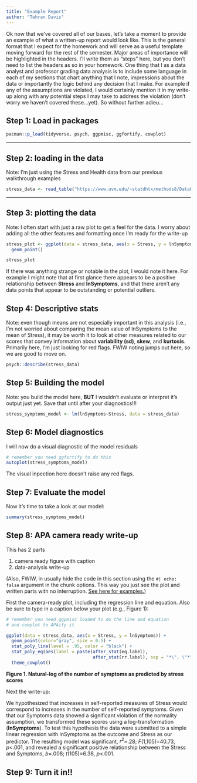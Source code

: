 ```yaml
---
title: "Example Report"
author: "Tehran Davis"
---
```


Ok now that we've covered all of our bases, let's take a moment to provide an example of what a written-up report would look like. This is the general format that I expect for the homework and will serve as a useful template moving forward for the rest of the semester. Major areas of importance will be highlighted in the headers. I'll write them as "steps" here, but you don't need to list the headers as so in your homework. One thing that I as a data analyst and professor grading data analysis is to include some language in each of my sections that chart anything that I note, impressions about the data or importantly the logic behind any decision that I make. For example if any of the assumptions are violated, I would certainly mention it in my write-up along with any potential steps I may take to address the violation (don't worry we haven't covered these...yet). So without further adieu...

## Step 1: Load in packages

```r
pacman::p_load(tidyverse, psych, ggpmisc, ggfortify, cowplot)
```

------------------------------------------------------------------------

## Step 2: loading in the data

Note: I'm just using the Stress and Health data from our previous walkthrough examples

```r
stress_data <- read_table("https://www.uvm.edu/~statdhtx/methods8/DataFiles/Tab9-2.dat")
```

------------------------------------------------------------------------

## Step 3: plotting the data

Note: I often start with just a raw plot to get a feel for the data. I worry about adding all the other features and formatting once I'm ready for the write-up

```r
stress_plot <- ggplot(data = stress_data, aes(x = Stress, y = lnSymptoms)) +
  geom_point()

stress_plot
```

If there was anything strange or notable in the plot, I would note it here. For example I might note that at first glance there appears to be a positive relationship between **Stress** and **lnSymptoms**, and that there aren't any data points that appear to be outstanding or potential outliers.

## Step 4: Descriptive stats

Note: even though means are not especially important in this analysis (i.e., I'm not worried about comparing the mean value of lnSymptoms to the mean of Stress), it may be worth it to look at other measures related to our scores that convey information about **variability (sd)**, **skew**, and **kurtosis**. Primarily here, I'm just looking for red flags. FWIW noting jumps out here, so we are good to move on.

```r
psych::describe(stress_data)
```

## Step 5: Building the model

Note: you build the model here, **BUT** I wouldn't evaluate or interpret it's output just yet. Save that until after your diagnostics!!!

```r
stress_symptoms_model <- lm(lnSymptoms~Stress, data = stress_data)
```

## Step 6: Model diagnostics

I will now do a visual diagnostic of the model residuals

```r
# remember you need ggfortify to do this
autoplot(stress_symptoms_model)
```

The visual inpection here doesn't raise any red flags.

## Step 7: Evaluate the model

Now it's time to take a look at our model:

```r
summary(stress_symptoms_model)
```

## Step 8: APA camera ready write-up

This has 2 parts

1.  camera ready figure with caption
2.  data-analysis write-up

(Also, FWIW, in usually hide the code in this section using the `#| echo: false` argument in the chunk options. This way you just see the plot and written parts with no interruption. [See here for examples.](https://quarto.org/docs/computations/execution-options.html#output-options))

First the camera-ready plot, including the regression line and equation. Also be sure to type in a caption below your plot (e.g., Figure 1):

```r
# remember you need ggpmisc loaded to do the line and equation
# and cowplot to APAify it

ggplot(data = stress_data, aes(x = Stress, y = lnSymptoms)) + 
  geom_point(color="gray", size = 0.5) + 
  stat_poly_line(level = .95, color = "black") +
  stat_poly_eq(aes(label = paste(after_stat(eq.label),
                                 after_stat(rr.label), sep = "*\", \"*"))) +
  theme_cowplot()
```

**Figure 1. Natural-log of the number of symptoms as predicted by stress scores**

Next the write-up:

We hypothesized that increases in self-reported measures of Stress would correspond to increases in the number of self-reported symptoms. Given that our Symptoms data showed a significant violation of the normality assumption, we transformed these scores using a log-transformation (**lnSymptoms**). To test this hypothesis the data were submitted to a simple linear regression with lnSymptoms as the outcome and Stress as our predictor. The resulting model was significant, $r^2$=.28; $F$(1,105)=40.73, $p$\<.001, and revealed a significant positive relationship between the Stress and Symptoms, $b$=.008; $t$(105)=6.38, $p$\<.001.

## Step 9: Turn it in!!
